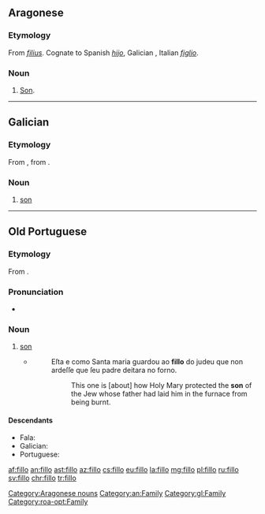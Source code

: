 ==Aragonese==

===Etymology===
From {{etyl|la|an}} ''[[filius]]''. Cognate to Spanish ''[[hijo]]'', Galician {{m|gl|fillo}}, Italian ''[[figlio]]''.

===Noun===
{{head|an|nouns}}

# [[son|Son]].
[[Category:Aragonese nouns]]
[[Category:an:Family]]

----

==Galician==

===Etymology===
From {{etyl|roa-opt|gl}} {{term|fillo||son|lang=roa-opt}}, from {{etyl|la|gl}} {{term|fīlius||son|lang=la}}.

===Noun===
{{gl-noun|m}}

# [[son]]

[[Category:gl:Family]]

----

==Old Portuguese==

===Etymology===
From {{etyl|la|roa-opt}} {{term|fīlius||son|lang=la}}.

===Pronunciation===
* {{IPA|/ˈfi.ʎo/|lang=roa-opt}}

===Noun===
{{head|roa-opt|noun|g=m|plural|fillos|feminine|filla|feminine plural|fillas}}

# [[son]]
#* {{roa-opt-cite-cantigas|E|4|http://www.pbm.com/~lindahl/cantigas/facsimiles/E/058.html}}
#*: Eſta e como Santa maria guardou ao '''fillo''' do judeu que non ardeſſe que ſeu padre deitara no forno.
#*:: This one is [about] how Holy Mary protected the '''son''' of the Jew whose father had laid him in the furnace from being burnt.

====Descendants====
* Fala: {{l|fax|fillu}}
* Galician: {{l|gl|fillo}}
* Portuguese: {{l|pt|filho}}

[[Category:roa-opt:Family]]

[[af:fillo]]
[[an:fillo]]
[[ast:fillo]]
[[az:fillo]]
[[cs:fillo]]
[[eu:fillo]]
[[la:fillo]]
[[mg:fillo]]
[[pl:fillo]]
[[ru:fillo]]
[[sv:fillo]]
[[chr:fillo]]
[[tr:fillo]]